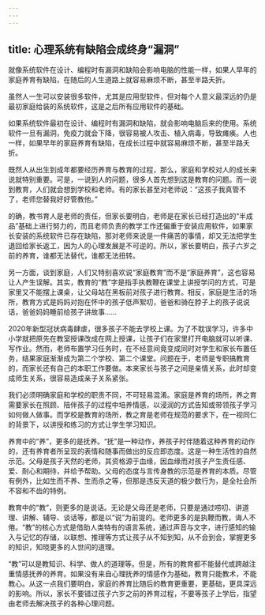 ```yaml
---
---
---
```

title: 心理系统有缺陷会成终身“漏洞”
---




就像系统软件在设计、编程时有漏洞和缺陷会影响电脑的性能一样，如果人早年的家庭养育有缺陷，在随后的人生道路上就容易麻烦不断，甚至半路夭折。

虽然人一生可以安装很多软件，尤其是应用型软件，但对每个人意义最深远的仍是最初家庭给装的系统软件，这是之后所有应用软件的基础。

如果系统软件最初在设计、编程时有漏洞和缺陷，就会影响电脑后来的使用。系统软件一旦有漏洞，免疫力就会下降，很容易被人攻击、植入病毒，导致瘫痪。人也一样，如果早年的家庭养育有缺陷，在成长过程中就容易麻烦不断，甚至半路夭折。

既然人从出生到成年都要经历养育与教育的过程，那么，家庭和学校对人的成长来说就特别重要。可是，一说到人的问题，很多人首先想到这是教育的问题。而一说到教育，人们就会想到学校和老师。有的家长甚至对老师说：“这孩子我真管不了，老师您替我好好管教他。”

的确，教书育人是老师的责任，但家长要明白，老师是在家长已经打造出的“半成品”基础上进行努力的，而且老师负责的教学工作还偏重于安装应用软件，如果家长安装的系统软件已存在缺陷，那对老师来说是一件痛苦的事情，却又无法把学生退回给家长返工，因为人的心理发展是不可逆的。所以，家长要明白，孩子六岁之前的养育，谁都无法替代，谁都无法扭转。

另一方面，谈到家庭，人们又特别喜欢说“家庭教育”而不是“家庭养育”，这也容易让人产生误解。其实，教育的“教”字是指手执教鞭在课堂上讲授学问的方式，可是家里又不能摆上课桌，让父母站在黑板前对孩子进行教育。相反，家庭是生活的场所，教育方式是妈妈对抱在怀中的孩子低声絮叨，爸爸和骑在脖子上的孩子说说话，爸爸妈妈睡前给孩子讲故事……

2020年新型冠状病毒肆虐，很多孩子不能去学校上课。为了不耽误学习，许多中小学就把原先在教室授课改成在网上授课，让孩子们在家里打开电脑就可以听课、写作业。然而，老师布置学习任务时，在不经意间竟变成同时对学生和家长布置任务，结果家庭渐渐成为第二个学校、第二个课堂。问题在于，老师是专职搞教育的，而家长还有自己的本职工作要做。本来家长与孩子之间是亲情关系，此时却变成师生关系，很容易造成亲子关系紧张。

我们必须明确家庭和学校的职责不同，不可轻易混淆。家庭是养育的场所，养之育需要家长在照顾、陪伴孩子的过程中培养情感，以浸润的方式告知或带领孩子学习如何做人做事。而学校是教育的场所，教之育是老师在规范的要求下，在一视同仁的背景下，以讲授和练习的方式让学生学习知识。

养育中的“养”，更多的是抚养。“抚”是一种动作，养孩子时伴随着这种养育的动作的，还有养育者所呈现的表情和随事而做出的反应即态度。这是一种生活性的自然示范。父母是孩子天然的老师，其资格源于血缘，因血缘而对孩子产生责任感、爱、耐心和期待，并给予帮助。父母的态度与言传身教的示范是养育的本质。尽管有例外，比如生而不养、生而杀之等，但那是违反天道的极少数行为，是全社会所不容和不齿的特例。

教育中的“教”，则更多的是说话。无论是父母还是老师，只要是通过唠叨、讲道理、讲解、辅导、谈话等，都是以“说”为前提的。老师更多的是执鞭而教，诲人不倦。“教”的核心方式是借助人类特有的语言系统，通过声音与文字，进行感知的输入与记忆的存储，以联想、推理等方式让孩子从不知到知，从不会到会，掌握更多的知识，知晓更多的人世间的道理。

“教”可以是教知识、科学、做人的道理等。但是，所有的教育都不能替代或跨越注重情感抚养的养育。如果没有来自心理抚养的情感作为基础，教育只能教术，不能教心。从这一点我们要明白，家庭的养育比随后的教育更重要，更基础，更具深远的影响。所以，家长不要错过孩子六岁之前的养育过程，不要等孩子上学后，指望由老师去解决孩子的各种心理问题。